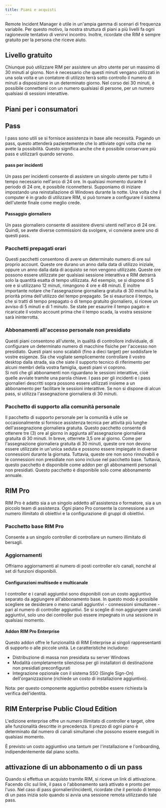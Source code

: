 ```yaml
---
title: Piani e acquisti
---
```



Remote Incident Manager è utile in un'ampia gamma di scenari di frequenza variabile. Per questo motivo, la nostra struttura di piani a più livelli fa ogni ragionevole tentativo di venirvi incontro. Inoltre, ricordate che RIM è sempre gratuito per la persona che riceve aiuto.

## Livello gratuito

Chiunque può utilizzare RIM per assistere un altro utente per un massimo di 30 minuti al giorno. Non è necessario che questi minuti vengano utilizzati in una sola volta e un contatore di utilizzo terrà sotto controllo il numero di minuti a disposizione in un determinato giorno. Nel corso dei 30 minuti, è possibile connettersi con un numero qualsiasi di persone, per un numero qualsiasi di sessioni interattive.

## Piani per i consumatori

## Pass

I pass sono utili se si fornisce assistenza in base alle necessità. Pagando un pass, questo attenderà pazientemente che lo attiviate ogni volta che ne avete la possibilità. Questo significa anche che è possibile conservare più pass e utilizzarli quando servono.

#### pass per incidenti

Un pass per incidenti consente di assistere un singolo utente per tutto il tempo necessario nell'arco di 24 ore. In qualsiasi momento durante il periodo di 24 ore, è possibile riconnettersi. Supponiamo di iniziare impostando una reinstallazione di Windows durante la notte. Una volta che il computer è in grado di utilizzare RIM, si può tornare a configurare il sistema dell'utente finale come meglio crede.

#### Passaggio giornaliero

Un pass giornaliero consente di assistere diversi utenti nell'arco di 24 ore. Quindi, se avete diverse commissioni da svolgere, vi conviene avere uno di questi pass.

### Pacchetti prepagati orari

Questi pacchetti consentono di avere un determinato numero di ore sul proprio account. Queste ore durano un anno dalla data di utilizzo iniziale, oppure un anno dalla data di acquisto se non vengono utilizzate.
Queste ore possono essere utilizzate per qualsiasi sessione interattiva e RIM detrarrà solo la quantità esatta di tempo utilizzata. Ad esempio, se si dispone di 5 ore e si utilizzano 12 minuti, rimangono 4 ore e 48 minuti. È inoltre importante notare che l'assegnazione giornaliera gratuita di 30 minuti ha la priorità prima dell'utilizzo del tempo prepagato. Se si esaurisce il tempo, che si tratti di tempo prepagato o di tempo gratuito giornaliero, si riceve un avviso di 5 minuti e di 1 minuto. Se state per esaurire il tempo pagato e ricaricate il vostro account prima che il tempo scada, la vostra sessione sarà ininterrotta.

### Abbonamenti all'accesso personale non presidiato

Questi piani consentono all'utente, in qualità di controllore individuale, di configurare un determinato numero di macchine fisiche per l'accesso non presidiato. Questi piani sono scalabili (fino a dieci target) per soddisfare le vostre esigenze. Sia che vogliate semplicemente controllare il vostro desktop dalla strada, sia che siate il supporto tecnico di riferimento per alcuni membri della vostra famiglia, questi piani vi coprono.  
Si noti che gli abbonamenti non riguardano le sessioni interattive, cioè quelle avviate tramite una parola chiave. I pass per gli incidenti e i pass giornalieri descritti sopra possono essere utilizzati insieme a un abbonamento per facilitare le sessioni interattive. Se non si dispone di alcun pass, si utilizza l'assegnazione giornaliera di 30 minuti.

### Pacchetto di supporto alla comunità personale

Il pacchetto di supporto personale per la comunità è utile se occasionalmente si fornisce assistenza tecnica per attività più lunghe dell'assegnazione giornaliera gratuita. Questo pacchetto consente di ottenere tre (3) ore al giorno in aggiunta all'assegnazione giornaliera gratuita di 30 minuti. In breve, otterrete 3,5 ore al giorno. Come per l'assegnazione giornaliera gratuita di 30 minuti, queste ore non devono essere utilizzate in un'unica seduta e possono essere impiegate in diverse connessioni durante la giornata. Tuttavia, queste ore non sono rinnovabili e le connessioni non presidiate non sono incluse nel pacchetto base. Tuttavia, questo pacchetto è disponibile come addon per gli abbonamenti personali non presidiati. Questo pacchetto è disponibile solo come abbonamento annuale.

## RIM Pro

RIM Pro è adatto sia a un singolo addetto all'assistenza o formatore, sia a un piccolo team di assistenza. Ogni piano Pro consente la connessione a un numero illimitato di obiettivi e la configurazione di gruppi di obiettivi.

### Pacchetto base RIM Pro

Consente a un singolo controller di controllare un numero illimitato di bersagli.

### Aggiornamenti

Offriamo aggiornamenti al numero di posti controller e/o canali, nonché al set di funzioni disponibili.

#### Configurazioni multisede e multicanale

I controller e i canali aggiuntivi sono disponibili con un costo aggiuntivo separato da aggiungere all'abbonamento base. In questo modo è possibile scegliere se desiderare o meno canali aggiuntivi - connessioni simultanee - pari al numero di controller aggiuntivi. Se si sceglie di non aggiungere canali aggiuntivi, solo uno dei controller può essere impegnato in una sessione in qualsiasi momento. 

#### Addon RIM Pro Enterprise

Questo addon offre le funzionalità di RIM Enterprise ai singoli rappresentanti di supporto o alle piccole unità. Le caratteristiche includono:
* Distribuzione di massa non presidiata su server Windows
* Modalità completamente silenziosa per gli installatori di destinazione non presidiati preconfigurati
* Integrazione opzionale con il sistema SSO (Single Sign-On) dell'organizzazione (richiede un costo di installazione aggiuntivo).

Nota: per questo componente aggiuntivo potrebbe essere richiesta la verifica dell'identità.

## RIM Enterprise Public Cloud Edition

L'edizione enterprise offre un numero illimitato di controller e target, oltre alle funzionalità descritte in precedenza. Il prezzo di ogni piano è determinato dal numero di canali simultanei che possono essere eseguiti in qualsiasi momento.

È previsto un costo aggiuntivo una tantum per l'installazione e l'onboarding, indipendentemente dal piano scelto.  

## attivazione di un abbonamento o di un pass

Quando si effettua un acquisto tramite RIM, si riceve un link di attivazione. Facendo clic sul link, il pass o l'abbonamento sarà attivato e pronto per l'uso. Nel caso di pass giornalieri/incidenti, ricordate che il periodo di tempo di un pass inizia solo quando si avvia una sessione remota utilizzando tale pass.
